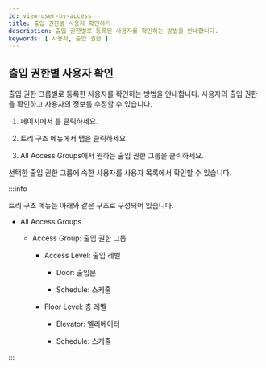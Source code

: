 ```yaml
---
id: view-user-by-access
title: 출입 권한별 사용자 확인하기
description: 출입 권한별로 등록된 사용자를 확인하는 방법을 안내합니다.
keywords: [ 사용자, 출입 권한 ]
---
```



## 출입 권한별 사용자 확인

출입 권한 그룹별로 등록한 사용자를 확인하는 방법을 안내합니다. 사용자의 출입 권한을 확인하고 사용자의 정보를 수정할 수 있습니다.

1. <Cmd sid='common.header.launcher' /> 페이지에서 <Cmd sid='common.header.user' />를 클릭하세요.

1. 트리 구조 메뉴에서 <Cmd sid='team.tree.accessExplorer' /> 탭을 클릭하세요.

1. <Cmd>All Access Groups</Cmd>에서 원하는 출입 권한 그룹을 클릭하세요.

선택한 출입 권한 그룹에 속한 사용자를 사용자 목록에서 확인할 수 있습니다.

:::info

트리 구조 메뉴는 아래와 같은 구조로 구성되어 있습니다.

* All Access Groups

  * Access Group: 출입 권한 그룹

    * Access Level: 출입 레벨

      * Door: 출입문

      * Schedule: 스케줄

    * Floor Level: 층 레벨

        * Elevator: 엘리베이터

        * Schedule: 스케줄

:::